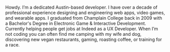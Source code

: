 Howdy. I’m a dedicated Austin-based developer. I have over a decade of professional experience designing and engineering web apps, video games, and wearable apps. I graduated from Champlain College back in 2009 with a Bachelor's Degree in Electronic Game & Interactive Development. Currently helping people get jobs at Indeed as a UX Developer. When I’m not coding you can often find me camping with my wife and dog, discovering new vegan restaurants, gaming, roasting coffee, or training for a race.